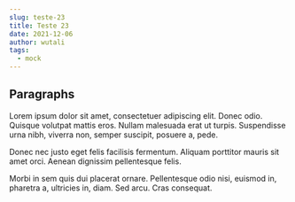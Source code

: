 ```yaml
---
slug: teste-23
title: Teste 23
date: 2021-12-06
author: wutali
tags:
  - mock
---
```

## Paragraphs

Lorem ipsum dolor sit amet, consectetuer adipiscing elit. Donec odio. Quisque volutpat mattis eros. Nullam malesuada erat ut turpis. Suspendisse urna nibh, viverra non, semper suscipit, posuere a, pede.

Donec nec justo eget felis facilisis fermentum. Aliquam porttitor mauris sit amet orci. Aenean dignissim pellentesque felis.

Morbi in sem quis dui placerat ornare. Pellentesque odio nisi, euismod in, pharetra a, ultricies in, diam. Sed arcu. Cras consequat.